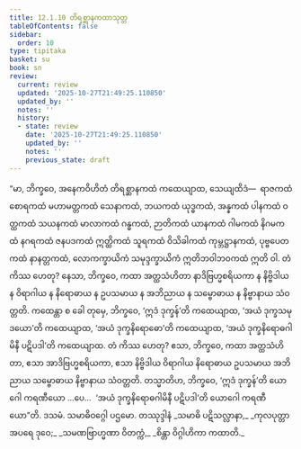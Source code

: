 ```yaml
---
title: 12.1.10 တိရစ္ဆာနကထာသုတ္တ
tableOfContents: false
sidebar:
  order: 10
type: tipitaka
basket: su
book: sn
review:
  current: review
  updated: '2025-10-27T21:49:25.110850'
  updated_by: ''
  notes: ''
  history:
  - state: review
    date: '2025-10-27T21:49:25.110850'
    updated_by: ''
    notes: ''
    previous_state: draft
---
```



<ReviewStatus review={frontmatter.review} showDetails={true} />

<HypothesisAnnotation frontmatter={frontmatter} />

<DynamicBreadcrumb />

<Division number="1080" book="sn" e="ch" v="18" p="440">

<Paragraph number="2199" book="sn">
“မာ, ဘိက္ခဝေ, အနေကဝိဟိတံ တိရစ္ဆာနကထံ ကထေယျာထ, သေယျထိဒံ—  ရာဇကထံ စောရကထံ မဟာမတ္တကထံ သေနာကထံ, ဘယကထံ ယုဒ္ဓကထံ, အန္နကထံ ပါနကထံ ဝတ္ထကထံ သယနကထံ မာလာကထံ ဂန္ဓကထံ, ဉာတိကထံ ယာနကထံ ဂါမကထံ နိဂမကထံ နဂရကထံ ဇနပဒကထံ ဣတ္ထိကထံ သူရကထံ ဝိသိခါကထံ ကုမ္ဘဋ္ဌာနကထံ, ပုဗ္ဗပေတကထံ နာနတ္တကထံ, လောကက္ခာယိကံ သမုဒ္ဒက္ခာယိကံ ဣတိဘဝါဘဝကထံ ဣတိ ဝါ. တံ ကိဿ ဟေတု? နေသာ, ဘိက္ခဝေ, ကထာ အတ္ထသံဟိတာ နာဒိဗြဟ္မစရိယကာ န နိဗ္ဗိဒါယ န ဝိရာဂါယ န နိရောဓာယ န ဥပသမာယ န အဘိညာယ န သမ္ဗောဓာယ န နိဗ္ဗာနာယ သံဝတ္တတိ.
</Paragraph>

<Paragraph number="2200" book="sn">
ကထေန္တာ စ ခေါ တုမှေ, ဘိက္ခဝေ, ‘ဣဒံ ဒုက္ခန်’တိ ကထေယျာထ, ‘အယံ ဒုက္ခသမုဒယော’တိ ကထေယျာထ, ‘အယံ ဒုက္ခနိရောဓော’တိ ကထေယျာထ, ‘အယံ ဒုက္ခနိရောဓဂါမိနီ ပဋိပဒါ’တိ ကထေယျာထ. တံ ကိဿ ဟေတု? ဧသာ, ဘိက္ခဝေ, ကထာ အတ္ထသံဟိတာ, ဧသာ အာဒိဗြဟ္မစရိယကာ, ဧသာ နိဗ္ဗိဒါယ ဝိရာဂါယ နိရောဓာယ ဥပသမာယ အဘိညာယ သမ္ဗောဓာယ နိဗ္ဗာနာယ သံဝတ္တတိ.
</Paragraph>

<Paragraph number="2201" book="sn">
တသ္မာတိဟ, ဘိက္ခဝေ, ‘ဣဒံ ဒုက္ခန်’တိ ယောဂေါ ကရဏီယော …ပေ…  ‘အယံ ဒုက္ခနိရောဓဂါမိနီ ပဋိပဒါ’တိ ယောဂေါ ကရဏီယော”တိ.

</Paragraph>
</Division>

<Paragraph number="2202" type="center" book="sn">
ဒသမံ.



</Paragraph>

<Paragraph number="2203" type="center" book="sn">
သမာဓိဝဂ္ဂေါ ပဌမော.



</Paragraph>

<Paragraph number="2204" type="center" book="sn">
တဿုဒ္ဒါနံ


</Paragraph>

<Paragraph number="2205" type="verses" book="sn">
_သမာဓိ ပဋိသလ္လာနာ,_  
_ကုလပုတ္တာ အပရေ ဒုဝေ;_  
_သမဏဗြာဟ္မဏာ ဝိတက္ကံ,_  
_စိန္တာ ဝိဂ္ဂါဟိကာ ကထာတိ._
</Paragraph>